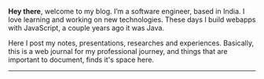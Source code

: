 <AuthorBanner />

**Hey there**, welcome to my blog. I’m a software engineer, based in India. I love learning and working on new technologies. These days I build webapps with JavaScript, a couple years ago it was Java.

Here I post my notes, presentations, researches and experiences.
Basically, this is a web journal for my professional journey, and things that are important to document, finds it's space here.

---

<FeedSearch />
<Tags />
<FeedItems />
